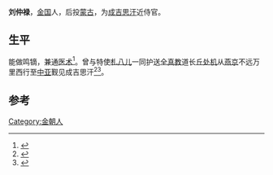 '''刘仲禄'''，[[金国|金国]]人，后投[[蒙古|蒙古]]，为[[成吉思汗|成吉思汗]]近侍官。

== 生平 ==
能做鸣镝，兼通[[医术|医术]]<ref>{{Cite book|title=蒙古史研究 第7辑 魏弥贤教授六十五寿辰纪念专集|last=齐木德道尔吉主编；中国蒙古史学会编|publisher=呼和浩特：[[内蒙古大学出版社|内蒙古大学出版社]]|year=2003.12|isbn=7-81074-579-4|pages=57}}</ref>。曾与特使[[札八儿|札八儿]]一同护送[[全真教|全真教]]道长[[丘处机|丘处机]]从[[燕京|燕京]]不远万里西行至[[中亚|中亚]]觐见成吉思汗<ref>{{Cite book|title=丝绸之路上的古城|last=程遂营著|publisher=开封：河南大学出版社|year=2019.01|isbn=978-7-5649-3340-1|pages=228}}</ref><ref>{{Cite book|title=北京历史人物传 上|last=曹子西主编|publisher=北京：北京燕山出版社|year=2014.02|isbn=978-7-5402-3311-2|pages=235}}</ref>。

==参考==
{{reflist}}

[[Category:金朝人|Category:金朝人]]